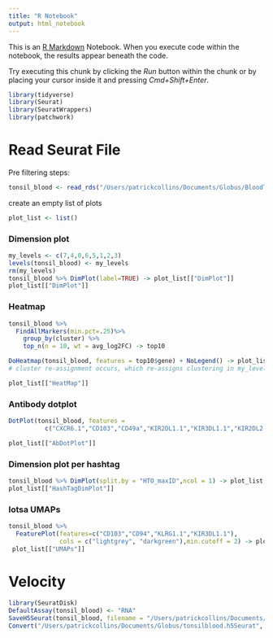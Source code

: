 ```yaml
---
title: "R Notebook"
output: html_notebook
---
```


This is an [R Markdown](http://rmarkdown.rstudio.com) Notebook. When you execute code within the notebook, the results appear beneath the code. 

Try executing this chunk by clicking the *Run* button within the chunk or by placing your cursor inside it and pressing *Cmd+Shift+Enter*. 

```r
library(tidyverse)
library(Seurat)
library(SeuratWrappers)
library(patchwork)
```

# Read Seurat File

Pre filtering steps:



```r
tonsil_blood <- read_rds("/Users/patrickcollins/Documents/Globus/BloodTonsil_RevisedUMAP.rds")

```

create an empty list of plots

```r

plot_list <- list()
```

### Dimension plot

```r
my_levels <- c(7,4,0,6,5,1,2,3)
levels(tonsil_blood) <- my_levels
rm(my_levels)
tonsil_blood %>% DimPlot(label=TRUE) -> plot_list[["DimPlot"]]
plot_list[["DimPlot"]]
```

### Heatmap

```r

tonsil_blood %>% 
  FindAllMarkers(min.pct=.25)%>%
    group_by(cluster) %>%
    top_n(n = 10, wt = avg_log2FC) -> top10

DoHeatmap(tonsil_blood, features = top10$gene) + NoLegend() -> plot_list[["HeatMap"]]
# cluster re-assignment occurs, which re-assigns clustering in my_levels (assuming you have 12 clusters in total)

plot_list[["HeatMap"]]
```

### Antibody dotplot


```R
DotPlot(tonsil_blood, features =
          c("CXCR6.1","CD103","CD49a","KIR2DL1.1","KIR3DL1.1","KIR2DL2.1","CD57","KLRG1.1","CD16","CD94","CD27.1","CD11b","NKP44","CD127","CD117"),assay = "ADT") + NoLegend() + coord_flip() -> plot_list[["AbDotPlot"]]

plot_list[["AbDotPlot"]]
```

### Dimension plot per hashtag

```r

tonsil_blood %>% DimPlot(split.by = "HTO_maxID",ncol = 1) -> plot_list[["HashTagDimPlot"]]
plot_list[["HashTagDimPlot"]]
```

### lotsa UMAPs
```r
tonsil_blood %>%
  FeaturePlot(features=c("CD103","CD94","KLRG1.1","KIR3DL1.1"),
              cols = c("lightgrey", "darkgreen"),min.cutoff = 2) -> plot_list[["UMAPs"]]
 plot_list[["UMAPs"]]
```
# Velocity

```R
library(SeuratDisk)
DefaultAssay(tonsil_blood) <- "RNA"
SaveH5Seurat(tonsil_blood, filename = "/Users/patrickcollins/Documents/Globus/tonsilblood.h5Seurat")
Convert("/Users/patrickcollins/Documents/Globus/tonsilblood.h5Seurat", dest = "h5ad")
```



